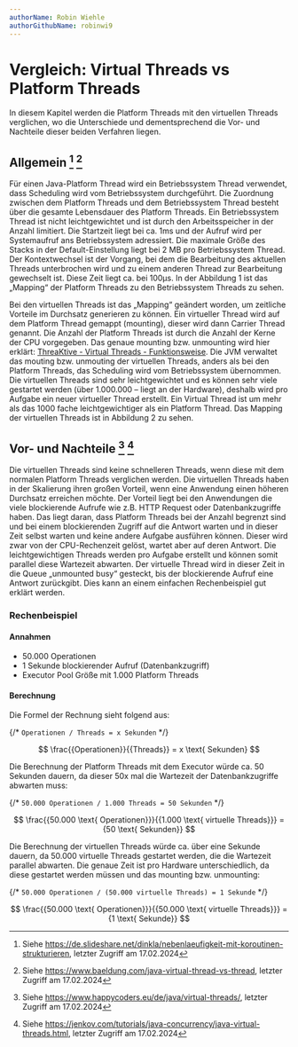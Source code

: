 ```yaml
---
authorName: Robin Wiehle
authorGithubName: robinwi9
---
```



# Vergleich: Virtual Threads vs Platform Threads

In diesem Kapitel werden die Platform Threads mit den virtuellen Threads verglichen,
wo die Unterschiede und dementsprechend die Vor- und Nachteile dieser beiden Verfahren liegen.

## Allgemein [^1] [^2]

Für einen Java-Platform Thread wird ein Betriebssystem Thread verwendet, dass Scheduling wird
vom Betriebssystem durchgeführt. Die Zuordnung zwischen dem Platform Threads und dem Betriebssystem
Thread besteht über die gesamte Lebensdauer des Platform Threads. Ein Betriebssystem Thread ist
nicht leichtgewichtet und ist durch den Arbeitsspeicher in der Anzahl limitiert. Die Startzeit
liegt bei ca. 1ms und der Aufruf wird per Systemaufruf ans Betriebssystem adressiert. Die maximale
Größe des Stacks in der Default-Einstellung liegt bei 2 MB pro Betriebssystem Thread. Der Kontextwechsel
ist der Vorgang, bei dem die Bearbeitung des aktuellen Threads unterbrochen wird und zu einem anderen
Thread zur Bearbeitung gewechselt ist. Diese Zeit liegt ca. bei 100μs. In der Abbildung 1 ist das „Mapping“
der Platform Threads zu den Betriebssystem Threads zu sehen.

<ScalableImage
  fullWidth
  src="/images/thread_mapping.png"
  alt="Mapping: Platform Threads zu Betriebssystem Threads"
  description="Abbildung 1 - Quelle: Eigene Anfertigung"
/>

Bei den virtuellen Threads ist das „Mapping“ geändert worden, um zeitliche Vorteile im Durchsatz
generieren zu können. Ein virtueller Thread wird auf dem Platform Thread gemappt (mounting),
dieser wird dann Carrier Thread genannt. Die Anzahl der Platform Threads ist durch die Anzahl der
Kerne der CPU vorgegeben. Das genaue mounting bzw. unmounting wird hier erklärt: [ThreaKtive - Virtual Threads - Funktionsweise](https://threaktive.vercel.app/virtual-threads/how-it-works). Die JVM
verwaltet das mouting bzw. unmouting der virtuellen Threads, anders als bei den Platform Threads,
das Scheduling wird vom Betriebssystem übernommen. Die virtuellen Threads sind sehr leichtgewichtet
und es können sehr viele gestartet werden (über 1.000.000 – liegt an der Hardware), deshalb wird pro
Aufgabe ein neuer virtueller Thread erstellt. Ein Virtual Thread ist um mehr als das 1000 fache
leichtgewichtiger als ein Platform Thread. Das Mapping der virtuellen Threads ist in Abbildung 2 zu sehen.

<ScalableImage
  fullWidth
  src="/images/virtual_thread_mapping.png"
  alt="Mapping: Platform Threads zu Betriebssystem Threads"
  description="Abbildung 2 - Quelle: Eigene Anfertigung"
/>

## Vor- und Nachteile [^3] [^4]

Die virtuellen Threads sind keine schnelleren Threads, wenn diese mit dem normalen Platform Threads
verglichen werden. Die virtuellen Threads haben in der Skalierung ihren großen Vorteil, wenn eine Anwendung
einen höheren Durchsatz erreichen möchte. Der Vorteil liegt bei den Anwendungen die viele blockierende
Aufrufe wie z.B. HTTP Request oder Datenbankzugriffe haben. Das liegt daran, dass Platform Threads bei
der Anzahl begrenzt sind und bei einem blockierenden Zugriff auf die Antwort warten und in dieser Zeit
selbst warten und keine andere Aufgabe ausführen können. Dieser wird zwar von der CPU-Rechenzeit gelöst,
wartet aber auf deren Antwort. Die leichtgewichtigen Threads werden pro Aufgabe erstellt und können somit
parallel diese Wartezeit abwarten. Der virtuelle Thread wird in dieser Zeit in die Queue „unmounted busy“
gesteckt, bis der blockierende Aufruf eine Antwort zurückgibt. Dies kann an einem einfachen Rechenbeispiel
gut erklärt werden.

### Rechenbeispiel

#### Annahmen

- 50.000 Operationen
- 1 Sekunde blockierender Aufruf (Datenbankzugriff)
- Executor Pool Größe mit 1.000 Platform Threads

#### Berechnung

Die Formel der Rechnung sieht folgend aus:

{/* `Operationen / Threads = x Sekunden` */}

$$
\frac{{Operationen}}{{Threads}} = x \text{ Sekunden}
$$

Die Berechnung der Platform Threads mit dem Executor würde ca. 50 Sekunden dauern, da dieser 50x mal die Wartezeit der Datenbankzugriffe abwarten muss:

{/* `50.000 Operationen / 1.000 Threads = 50 Sekunden` */}

$$
\frac{{50.000 \text{ Operationen}}}{{1.000 \text{ virtuelle Threads}}} = {50 \text{ Sekunden}}
$$

Die Berechnung der virtuellen Threads würde ca. über eine Sekunde dauern, da 50.000 virtuelle Threads gestartet werden, die die Wartezeit parallel abwarten. Die genaue Zeit ist pro Hardware unterschiedlich, da diese gestartet werden müssen und das mounting bzw. unmounting:

{/* `50.000 Operationen / (50.000 virtuelle Threads) = 1 Sekunde` */}

$$
\frac{{50.000 \text{ Operationen}}}{{50.000 \text{ virtuelle Threads}}} = {1 \text{ Sekunde}}
$$

[^1]:
    Siehe https://de.slideshare.net/dinkla/nebenlaeufigkeit-mit-koroutinen-strukturieren,
    letzter Zugriff am 17.02.2024

[^2]:
    Siehe https://www.baeldung.com/java-virtual-thread-vs-thread,
    letzter Zugriff am 17.02.2024

[^3]:
    Siehe https://www.happycoders.eu/de/java/virtual-threads/,
    letzter Zugriff am 17.02.2024

[^4]:
    Siehe https://jenkov.com/tutorials/java-concurrency/java-virtual-threads.html,
    letzter Zugriff am 17.02.2024
